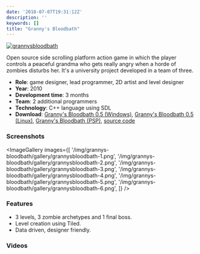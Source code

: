 ```yaml
---
date: '2010-07-07T19:31:12Z'
description: ''
keywords: []
title: "Granny's Bloodbath"
---
```


[![](/img/grannys-bloodbath/grannysbloodbath.png 'grannysbloodbath')](http://siondream.com/blog/wp-content/uploads/2010/07/grannysbloodbath.png)

Open source side scrolling platform action game in which the player controls a peaceful grandma who gets really angry when a horde of zombies disturbs her. It's a university project developed in a team of three.

- **Role**: game designer, lead programmer, 2D artist and level designer
- **Year**: 2010
- **Development time**: 3 months
- **Team**: 2 additional programmers
- **Technology**: C++ language using SDL
- **Download**: [Granny's Bloodbath 0.5 (Windows)](https://github.com/dsaltares/grannys-bloodbath/releases/download/grannysbloodbath-0.1/grannysbloodbath-0.1beta-win.zip), [Granny's Bloodbath 0.5 (Linux)](https://github.com/dsaltares/grannys-bloodbath/releases/download/grannysbloodbath-0.1/grannysbloodbath-0.1beta-lin.zip), [Granny's Bloodbath (PSP)](https://github.com/dsaltares/grannys-bloodbath/releases/download/grannysbloodbath-0.1/grannysbloodbath-0.1beta-psp.zip), [source code](https://github.com/dsaltares/grannys-bloodbath)

### Screenshots

<ImageGallery
  images={[
    '/img/grannys-bloodbath/gallery/grannysbloodbath-1.png',
    '/img/grannys-bloodbath/gallery/grannysbloodbath-2.png',
    '/img/grannys-bloodbath/gallery/grannysbloodbath-3.png',
    '/img/grannys-bloodbath/gallery/grannysbloodbath-4.png',
    '/img/grannys-bloodbath/gallery/grannysbloodbath-5.png',
    '/img/grannys-bloodbath/gallery/grannysbloodbath-6.png',
  ]}
/>

### Features

- 3 levels, 3 zombie archetypes and 1 final boss.
- Level creation using Tiled.
- Data driven, designer friendly.

### Videos

<YouTube videoId="lkw52cya-9c" />
